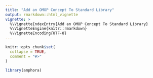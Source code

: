 ```yaml
---
title: "Add an OMOP Concept To Standard Library"
output: rmarkdown::html_vignette
vignette: >
  %\VignetteIndexEntry{Add an OMOP Concept To Standard Library}
  %\VignetteEngine{knitr::rmarkdown}
  %\VignetteEncoding{UTF-8}
---
```


```r
knitr::opts_chunk$set(
  collapse = TRUE,
  comment = "#>"
)
```

```r
library(amphora)
```
